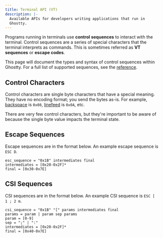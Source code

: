 ```yaml
---
title: Terminal API (VT)
description: |-
  Available APIs for developers writing applications that run in
  Ghostty.
---
```


Programs running in terminals use **control sequences** to interact with the
terminal. Control sequences are a series of special characters that the terminal
interprets as commands. This is sometimes referred as **VT sequences** or
**escape codes**.

This page will document the types and syntax of control sequences
within Ghostty. For a full list of supported sequences, see the
[reference](/docs/vt/reference).

## Control Characters

Control characters are single byte characters that have a special
meaning. They have no encoding format; you send the bytes as-is.
For example, [backspace](/docs/vt/control/bs) is `0x08`,
[linefeed](/docs/vt/control/lf) is `0x0A`, etc.

There are very few control characters, but they're important
to be aware of because the single byte value impacts the terminal
state.

## Escape Sequences

Escape sequences are in the format below. An example escape sequence
is `ESC D`.

```
esc_sequence = "0x1B" intermediates final
intermediates = [0x20-0x2F]*
final = [0x30-0x7E]
```

## CSI Sequences

CSI sequences are in the format below. An example CSI sequence
is `ESC [ 1 ; 2 m`.

```
csi_sequence = "0x1B" "[" params intermediates final
params = param | param sep params
param = [0-9]
sep = ";" | ":"
intermediates = [0x20-0x2F]*
final = [0x40-0x7E]
```

